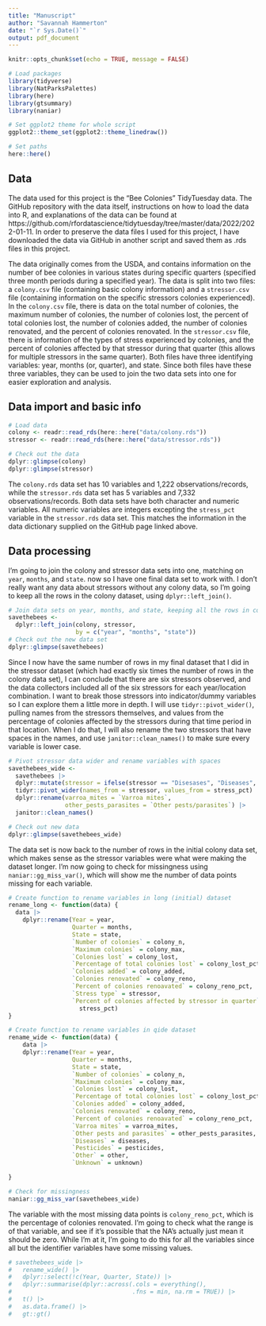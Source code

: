 ```yaml
---
title: "Manuscript"
author: "Savannah Hammerton"
date: "`r Sys.Date()`"
output: pdf_document
---
```


```r
knitr::opts_chunk$set(echo = TRUE, message = FALSE)
```

```r
# Load packages 
library(tidyverse)
library(NatParksPalettes)
library(here)
library(gtsummary)
library(naniar)

# Set ggplot2 theme for whole script 
ggplot2::theme_set(ggplot2::theme_linedraw())

# Set paths
here::here()
```


## Data 

The data used for this project is the "Bee Colonies" TidyTuesday data. The GitHub repository with the data itself, instructions on how to load the data into R, and explanations of the data can be found at https://github.com/rfordatascience/tidytuesday/tree/master/data/2022/2022-01-11. In order to preserve the data files I used for this project, I have downloaded the data via GitHub in another script and saved them as .rds files in this project.

The data originally comes from the USDA, and contains information on the number of bee colonies in various states during specific quarters (specified three month periods during a specified year). The data is split into two files: a `colony.csv` file (containing basic colony information) and a `stressor.csv` file (containing information on the specific stressors colonies experienced). In the `colony.csv` file, there is data on the total number of colonies, the maximum number of colonies, the number of colonies lost, the percent of total colonies lost, the number of colonies added, the number of colonies renovated, and the percent of colonies renovated. In the `stressor.csv` file, there is information of the types of stress experienced by colonies, and the percent of colonies affected by that stressor during that quarter (this allows for multiple stressors in the same quarter). Both files have three identifying variables: year, months (or, quarter), and state. Since both files have these three variables, they can be used to join the two data sets into one for easier exploration and analysis. 

## Data import and basic info

```r
# Load data 
colony <- readr::read_rds(here::here("data/colony.rds"))
stressor <- readr::read_rds(here::here("data/stressor.rds"))

# Check out the data 
dplyr::glimpse(colony)
dplyr::glimpse(stressor)
```


The `colony.rds` data set has 10 variables and 1,222 observations/records, while the `stressor.rds` data set has 5 variables and 7,332 observations/records. Both data sets have both character and numeric variables. All numeric variables are integers excepting the `stress_pct` variable in the `stressor.rds` data set. This matches the information in the data dictionary supplied on the GitHub page linked above. 

## Data processing 

I'm going to join the colony and stressor data sets into one, matching on `year`, `months`, and `state`.  now so I have one final data set to work with. I don't really want any data about stressors without any colony data, so I'm going to keep all the rows in the colony dataset, using `dplyr::left_join()`. 

```r
# Join data sets on year, months, and state, keeping all the rows in colony
savethebees <- 
  dplyr::left_join(colony, stressor,
                   by = c("year", "months", "state"))
# Check out the new data set 
dplyr::glimpse(savethebees)
```

Since I now have the same number of rows in my final dataset that I did in the stressor dataset (which had exactly six times the number of rows in the colony data set), I can conclude that there are six stressors observed, and the data collectors included all of the six stressors for each year/location combination. I want to break those stressors into indicator/dummy variables so I can explore them a little more in depth. I will use `tidyr::pivot_wider()`, pulling names from the stressors themselves, and values from the percentage of colonies affected by the stressors during that time period in that location. When I do that, I will also rename the two stressors that have spaces in the names, and use `janitor::clean_names()` to make sure every variable is lower case. 

```r
# Pivot stressor data wider and rename variables with spaces 
savethebees_wide <- 
  savethebees |> 
  dplyr::mutate(stressor = ifelse(stressor == "Disesases", "Diseases", stressor)) |> 
  tidyr::pivot_wider(names_from = stressor, values_from = stress_pct) |> 
  dplyr::rename(varroa_mites = `Varroa mites`,
                other_pests_parasites = `Other pests/parasites`) |> 
  janitor::clean_names()

# Check out new data 
dplyr::glimpse(savethebees_wide)
```

The data set is now back to the number of rows in the initial colony data set, which makes sense as the stressor variables were what were making the dataset longer. I'm now going to check for missingness using `naniar::gg_miss_var()`, which will show me the number of data points missing for each variable. 

```r
# Create function to rename variables in long (initial) dataset
rename_long <- function(data) {
  data |> 
    dplyr::rename(Year = year,
                  Quarter = months,
                  State = state,
                  `Number of colonies` = colony_n,
                  `Maximum colonies` = colony_max,
                  `Colonies lost` = colony_lost,
                  `Percentage of total colonies lost` = colony_lost_pct,
                  `Colonies added` = colony_added,
                  `Colonies renovated` = colony_reno,
                  `Percent of colonies renoavated` = colony_reno_pct,
                  `Stress type` = stressor,
                  `Percent of colonies affected by stressor in quarter` =
                    stress_pct)
}

# Create function to rename variables in qide dataset 
rename_wide <- function(data) {
    data |> 
    dplyr::rename(Year = year,
                  Quarter = months,
                  State = state,
                  `Number of colonies` = colony_n,
                  `Maximum colonies` = colony_max,
                  `Colonies lost` = colony_lost,
                  `Percentage of total colonies lost` = colony_lost_pct,
                  `Colonies added` = colony_added,
                  `Colonies renovated` = colony_reno,
                  `Percent of colonies renoavated` = colony_reno_pct,
                  `Varroa mites` = varroa_mites,
                  `Other pests and parasites` = other_pests_parasites,
                  `Diseases` = diseases,
                  `Pesticides` = pesticides,
                  `Other` = other,
                  `Unknown` = unknown)

}

```

```r
# Check for missingness
naniar::gg_miss_var(savethebees_wide)
```

The variable with the most missing data points is `colony_reno_pct`, which is the percentage of colonies renovated. I'm going to check what the range is of that variable, and see if it's possible that the NA's actually just mean it should be zero. While I'm at it, I'm going to do this for all the variables since all but the identifier variables have some missing values. 

```r
# savethebees_wide |>
#   rename_wide() |> 
#   dplyr::select(!c(Year, Quarter, State)) |> 
#   dplyr::summarise(dplyr::across(.cols = everything(),
#                                  .fns = min, na.rm = TRUE)) |> 
#   t() |> 
#   as.data.frame() |> 
#   gt::gt()


```


